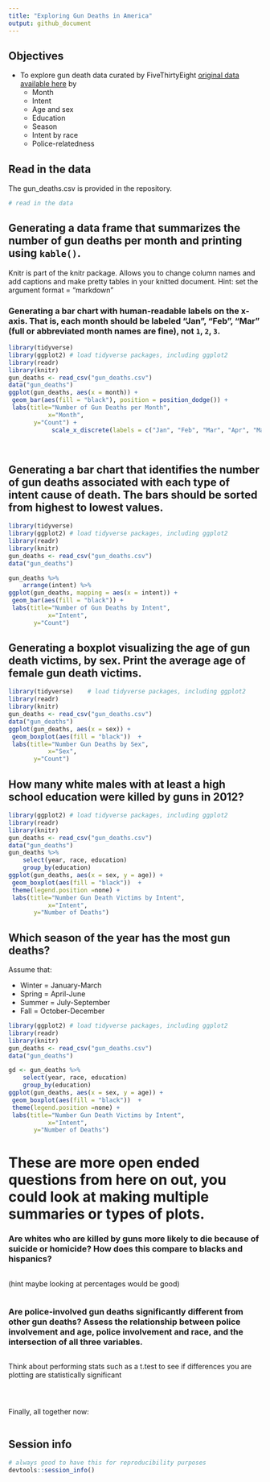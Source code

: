 ```yaml
---
title: "Exploring Gun Deaths in America"
output: github_document
---
```


## Objectives
* To explore gun death data curated by FiveThirtyEight [original data available here](https://github.com/fivethirtyeight/guns-data) by
    * Month
    * Intent
    * Age and sex
    * Education
    * Season
    * Intent by race
    * Police-relatedness 

## Read in the data

The gun_deaths.csv is provided in the repository. 
```r

# read in the data

```

## Generating a data frame that summarizes the number of gun deaths per month and printing using `kable()`. 

Knitr is part of the knitr package. Allows you to change column names and add captions and make pretty tables in your knitted document. Hint: set the argument format = "markdown"



### Generating a bar chart with human-readable labels on the x-axis. That is, each month should be labeled "Jan", "Feb", "Mar" (full or abbreviated month names are fine), not `1`, `2`, `3`.

```r
library(tidyverse)  
library(ggplot2) # load tidyverse packages, including ggplot2
library(readr)
library(knitr)
gun_deaths <- read_csv("gun_deaths.csv")
data("gun_deaths")
ggplot(gun_deaths, aes(x = month)) +
 geom_bar(aes(fill = "black"), position = position_dodge()) +
 labs(title="Number of Gun Deaths per Month", 
           x="Month",
       y="Count") +
            scale_x_discrete(labels = c("Jan", "Feb", "Mar", "Apr", "May", "Jun", "Jul", "Aug", "Sep", "Oct", "Nov", "Dec")) 

    
```

## Generating a bar chart that identifies the number of gun deaths associated with each type of intent cause of death. The bars should be sorted from highest to lowest values.

```r
library(tidyverse)  
library(ggplot2) # load tidyverse packages, including ggplot2
library(readr)
library(knitr)
gun_deaths <- read_csv("gun_deaths.csv")
data("gun_deaths")

gun_deaths %>%
    arrange(intent) %>%
ggplot(gun_deaths, mapping = aes(x = intent)) +
 geom_bar(aes(fill = "black")) +
 labs(title="Number of Gun Deaths by Intent", 
           x="Intent",
       y="Count") 
```

## Generating a boxplot visualizing the age of gun death victims, by sex. Print the average age of female gun death victims.

```r
library(tidyverse)    # load tidyverse packages, including ggplot2
library(readr)
library(knitr)
gun_deaths <- read_csv("gun_deaths.csv") 
data("gun_deaths") 
ggplot(gun_deaths, aes(x = sex)) +
 geom_boxplot(aes(fill = "black"))  +
 labs(title="Number Gun Deaths by Sex", 
           x="Sex",
       y="Count")
```


## How many white males with at least a high school education were killed by guns in 2012?

```r
library(ggplot2) # load tidyverse packages, including ggplot2
library(readr)
library(knitr)
gun_deaths <- read_csv("gun_deaths.csv") 
data("gun_deaths") 
gun_deaths %>%
    select(year, race, education)
    group_by(education)
ggplot(gun_deaths, aes(x = sex, y = age)) +
 geom_boxplot(aes(fill = "black"))  +
 theme(legend.position =none) +
 labs(title="Number Gun Death Victims by Intent", 
           x="Intent",
       y="Number of Deaths")

```


## Which season of the year has the most gun deaths?

Assume that:

* Winter = January-March
* Spring = April-June
* Summer = July-September
* Fall = October-December

```r
library(ggplot2) # load tidyverse packages, including ggplot2
library(readr)
library(knitr)
gun_deaths <- read_csv("gun_deaths.csv") 
data("gun_deaths") 

gd <- gun_deaths %>%
    select(year, race, education)
    group_by(education)
ggplot(gun_deaths, aes(x = sex, y = age)) +
 geom_boxplot(aes(fill = "black"))  +
 theme(legend.position =none) +
 labs(title="Number Gun Death Victims by Intent", 
           x="Intent",
       y="Number of Deaths")
```


# These are more open ended questions from here on out, you could look at making multiple summaries or types of plots. 

### Are whites who are killed by guns more likely to die because of suicide or homicide? How does this compare to blacks and hispanics?

```r

```

(hint maybe looking at percentages would be good)
```r

```


### Are police-involved gun deaths significantly different from other gun deaths? Assess the relationship between police involvement and age, police involvement and race, and the intersection of all three variables.

```r

```

Think about performing stats such as a t.test to see if differences you are plotting are statistically significant

```r


```


```r

```

```r


```


Finally, all together now:
```r

```


## Session info

```r
# always good to have this for reproducibility purposes
devtools::session_info()
```

